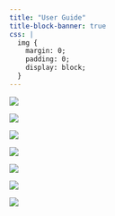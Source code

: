 ```yaml
---
title: "User Guide"
title-block-banner: true
css: |
  img {
    margin: 0;
    padding: 0;
    display: block;
  }
---
```


![](images/0001.jpg)

![](images/0002.jpg)

![](images/0003.jpg)

![](images/0004.jpg)

![](images/0005.jpg)

![](images/0006.jpg)

![](images/0007.jpg)
